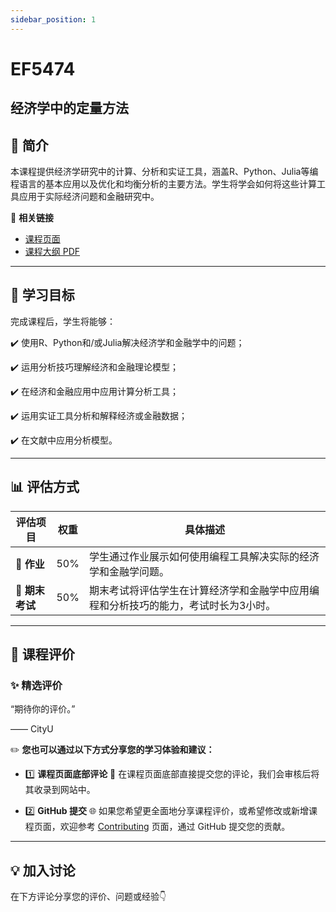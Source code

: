 ```yaml
---
sidebar_position: 1
---
```


# EF5474
## 经济学中的定量方法

## **📘 简介**
本课程提供经济学研究中的计算、分析和实证工具，涵盖R、Python、Julia等编程语言的基本应用以及优化和均衡分析的主要方法。学生将学会如何将这些计算工具应用于实际经济问题和金融研究中。

🔗 **相关链接**
- [课程页面](https://www.cityu.edu.hk/catalogue/pg/202425/course/EF5474.htm)
- [课程大纲 PDF](https://www.cityu.edu.hk/catalogue/pg/202425/course/EF5474.pdf)

---

## **🎯 学习目标**

完成课程后，学生将能够：

✔️ 使用R、Python和/或Julia解决经济学和金融学中的问题；

✔️ 运用分析技巧理解经济和金融理论模型；

✔️ 在经济和金融应用中应用计算分析工具；

✔️ 运用实证工具分析和解释经济或金融数据；

✔️ 在文献中应用分析模型。

---

## **📊 评估方式**

| **评估项目**          | **权重** | **具体描述**                                                                                       |
|----------------------|---------|---------------------------------------------------------------------------------------------------|
| **📄 作业**           | 50%     | 学生通过作业展示如何使用编程工具解决实际的经济学和金融学问题。                                 |
| **📝 期末考试**       | 50%     | 期末考试将评估学生在计算经济学和金融学中应用编程和分析技巧的能力，考试时长为3小时。             |

---

## **💬 课程评价**

### ✨ **精选评价**
<div className={commentStyles.commentBox}>
    <p className={commentStyles.commentText}>
        “期待你的评价。”
    </p>
    <p className={commentStyles.commentAuthor}>—— CityU</p>
</div>

✏️ **您也可以通过以下方式分享您的学习体验和建议：**

- 1️⃣ **课程页面底部评论**
💬 在课程页面底部直接提交您的评论，我们会审核后将其收录到网站中。

- 2️⃣ **GitHub 提交**
🌐 如果您希望更全面地分享课程评价，或希望修改或新增课程页面，欢迎参考 [Contributing](https://penjc.github.io/cityU-navigator/contributing) 页面，通过 GitHub 提交您的贡献。



---

## **💡 加入讨论**

在下方评论分享您的评价、问题或经验👇
<Utterances />
